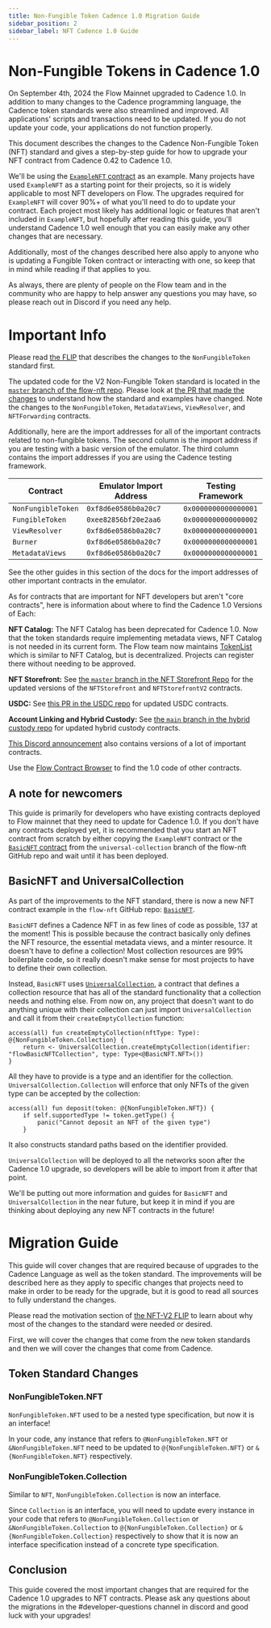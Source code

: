 ```yaml
---
title: Non-Fungible Token Cadence 1.0 Migration Guide
sidebar_position: 2
sidebar_label: NFT Cadence 1.0 Guide
---
```


# Non-Fungible Tokens in Cadence 1.0

On September 4th, 2024 the Flow Mainnet upgraded to Cadence 1.0.
In addition to many changes to the Cadence programming language,
the Cadence token standards were also streamlined and improved.
All applications' scripts and transactions need to be updated.
If you do not update your code, your applications do not function properly.

This document describes the changes to the Cadence Non-Fungible Token (NFT) standard and
gives a step-by-step guide for how to upgrade your NFT contract from Cadence 0.42
to Cadence 1.0.

We'll be using the
[`ExampleNFT` contract](https://github.com/onflow/flow-nft/blob/master/contracts/ExampleNFT.cdc)
as an example. Many projects have used `ExampleNFT` as a starting point for their projects,
so it is widely applicable to most NFT developers on Flow.
The upgrades required for `ExampleNFT` will cover 90%+ of what you'll
need to do to update your contract. Each project most likely has
additional logic or features that aren't included in `ExampleNFT`,
but hopefully after reading this guide, you'll understand Cadence 1.0
well enough that you can easily make any other changes that are necessary.

Additionally, most of the changes described here also apply to anyone
who is updating a Fungible Token contract or interacting with one,
so keep that in mind while reading if that applies to you.

As always, there are plenty of people on the Flow team and in the community
who are happy to help answer any questions you may have, so please reach out
in Discord if you need any help.

# Important Info

Please read [the FLIP](https://github.com/onflow/flips/pull/56)
that describes the changes to the `NonFungibleToken` standard first.

The updated code for the V2 Non-Fungible Token standard is located in the
[`master` branch of the flow-nft repo](https://github.com/onflow/flow-nft).
Please look at [the PR that made the changes](https://github.com/onflow/flow-nft/pull/126)
to understand how the standard and examples have changed.
Note the changes to the `NonFungibleToken`, `MetadataViews`, `ViewResolver`,
and `NFTForwarding` contracts.

Additionally, here are the import addresses
for all of the important contracts related to non-fungible tokens.
The second column is the import address if you are testing with a basic version of the emulator.
The third column contains the import addresses if you are using the Cadence testing framework.

| Contract           | Emulator Import Address | Testing Framework    |
| ------------------ | ----------------------- | -------------------- |
| `NonFungibleToken` | `0xf8d6e0586b0a20c7`    | `0x0000000000000001` |
| `FungibleToken`    | `0xee82856bf20e2aa6`    | `0x0000000000000002` |
| `ViewResolver`     | `0xf8d6e0586b0a20c7`    | `0x0000000000000001` |
| `Burner`           | `0xf8d6e0586b0a20c7`    | `0x0000000000000001` |
| `MetadataViews`    | `0xf8d6e0586b0a20c7`    | `0x0000000000000001` |

See the other guides in this section of the docs for the import
addresses of other important contracts in the emulator.

As for contracts that are important for NFT developers but aren't "core contracts",
here is information about where to find the Cadence 1.0 Versions of Each:

**NFT Catalog:** The NFT Catalog has been deprecated for Cadence 1.0. Now that the token standards require implementing metadata views, NFT Catalog is not needed in its current form. The Flow team now maintains [TokenList](https://token-list.fixes.world/?utm_source=Flowverse&utm_medium=Website&utm_campaign=Dapp) which is similar to NFT Catalog, but is decentralized. Projects can register there without needing to be approved.

**NFT Storefront:**
See [the `master` branch in the NFT Storefront Repo](https://github.com/onflow/nft-storefront/tree/master/contracts)
for the updated versions of the `NFTStorefront` and `NFTStorefrontV2` contracts.

**USDC:** See [this PR in the USDC repo](https://github.com/flow-usdc/flow-usdc/pull/82)
for updated USDC contracts.

**Account Linking and Hybrid Custody:**
See [the `main` branch in the hybrid custody repo](https://github.com/onflow/hybrid-custody)
for updated hybrid custody contracts.

[This Discord announcement](https://discord.com/channels/613813861610684416/811693600403357706/1225909248429527140)
also contains versions of a lot of important contracts.

Use the [Flow Contract Browser](https://contractbrowser.com/) to find the 1.0 code of other contracts.

## A note for newcomers

This guide is primarily for developers who have existing contracts
deployed to Flow mainnet that they need to update for Cadence 1.0.
If you don't have any contracts deployed yet, it is recommended that
you start an NFT contract from scratch by either copying the `ExampleNFT` contract
or the [`BasicNFT` contract](https://github.com/onflow/flow-nft/blob/universal-collection/contracts/BasicNFT.cdc)
from the `universal-collection` branch of the flow-nft GitHub repo and wait until it has been deployed.

## BasicNFT and UniversalCollection

As part of the improvements to the NFT standard, there is now a new NFT contract
example in the `flow-nft` GitHub repo: [`BasicNFT`](https://github.com/onflow/flow-nft/blob/universal-collection/contracts/BasicNFT.cdc).

`BasicNFT` defines a Cadence NFT in as few lines of code as possible, 137 at the moment!
This is possible because the contract basically only defines the NFT resource,
the essential metadata views, and a minter resource.
It doesn't have to define a collection! Most collection resources are 99% boilerplate
code, so it really doesn't make sense for most projects to have to define their own
collection.

Instead, `BasicNFT` uses [`UniversalCollection`](https://github.com/onflow/flow-nft/blob/universal-collection/contracts/UniversalCollection.cdc),
a contract that defines a collection resource
that has all of the standard functionality that a collection needs and nothing else.
From now on, any project that doesn't want to do anything unique with their collection
can just import `UniversalCollection` and call it from their `createEmptyCollection`
function:

```cadence
access(all) fun createEmptyCollection(nftType: Type): @{NonFungibleToken.Collection} {
    return <- UniversalCollection.createEmptyCollection(identifier: "flowBasicNFTCollection", type: Type<@BasicNFT.NFT>())
}
```

All they have to provide is a type and an identifier for the collection.
`UniversalCollection.Collection` will enforce that only NFTs of the given type
can be accepted by the collection:

```cadence
access(all) fun deposit(token: @{NonFungibleToken.NFT}) {
    if self.supportedType != token.getType() {
        panic("Cannot deposit an NFT of the given type")
    }
```

It also constructs standard paths based on the identifier provided.

`UniversalCollection` will be deployed to all the networks soon after the Cadence 1.0 upgrade,
so developers will be able to import from it after that point.

We'll be putting out more information and guides for `BasicNFT` and `UniversalCollection`
in the near future, but keep it in mind if you are thinking about deploying
any new NFT contracts in the future!

# Migration Guide

This guide will cover changes that are required because of upgrades to
the Cadence Language as well as the token standard.
The improvements will be described here as they apply to specific changes
that projects need to make in order to be ready for the upgrade,
but it is good to read all sources to fully understand the changes.

Please read the motivation section of [the NFT-V2 FLIP](https://github.com/onflow/flips/pull/56)
to learn about why most of the changes to the standard were needed or desired.

First, we will cover the changes that come from the new token standards and then
we will cover the changes that come from Cadence.

## Token Standard Changes

### NonFungibleToken.NFT

`NonFungibleToken.NFT` used to be a nested type specification, but now it is an interface!

In your code, any instance that refers
to `@NonFungibleToken.NFT` or `&NonFungibleToken.NFT` need to be updated to
`@{NonFungibleToken.NFT}` or `&{NonFungibleToken.NFT}` respectively.

### NonFungibleToken.Collection

Similar to `NFT`, `NonFungibleToken.Collection` is now an interface.

Since `Collection` is an interface, you will need to update every instance in your code
that refers to `@NonFungibleToken.Collection` or `&NonFungibleToken.Collection` to
`@{NonFungibleToken.Collection}` or `&{NonFungibleToken.Collection}` respectively to show
that it is now an interface specification instead of a concrete type specification.

## Conclusion

This guide covered the most important changes that are required for the Cadence 1.0
upgrades to NFT contracts. Please ask any questions about the migrations
in the #developer-questions channel in discord and good luck with your upgrades!

